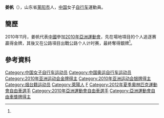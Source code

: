 {{Infobox 單車選手
| ridername     = 姜帆
| image          = 
| image_size     = 
| caption        = 
| fullname       = 
| nickname       = 
| date_of_birth  = {{birth_date_and_age|1990|3|18}}<ref>{{cite web|title=场地自行车 - 姜帆 - 简历|url=http://www.gz2010.cn/info/CHN_CHN/ZB/ZBB101A_CT@@@@@@@@@@@@@@@CHN_number=200326.html|publisher=2010年广州亚运会官方网站}}{{zh-cn}}</ref><ref name="廣州亞運">{{cite web|title=公路自行车 - 姜帆 - 简历|url=http://www.gz2010.cn/info/CHN_CHN/ZB/ZBB101A_CR@@@@@@@@@@@@@@@CHN_number=200326.html|publisher=2010年广州亚运会官方网站}}{{zh-cn}}</ref>
| place_of_birth = 
| height         = {{height|m=1.78}}<ref name="廣州亞運"/>
| weight         = {{weight|kg=70}}<ref name="廣州亞運"/>
| country        = {{CHN}}
| currentteam    = 
| discipline     = 
| role           = 車手
| ridertype      = 公路自行车、场地自行车 
| amateuryears   = 
| amateurteams   = 
| proyears       = 
| proteams       = 
| majorwins      = 
| medaltemplates = 
{{MedalCountry|{{CHN}}}}
{{MedalSport | 女子[[自行车|自行车]]}}
{{MedalCompetition | [[亞洲運動會|亞洲運動會]]}}
{{MedalGold | [[2010年亞洲運動會|2010年 廣州]] | [[2010年亞洲運動會自行車比賽|个人追逐赛]]}}
{{MedalSilver | [[2010年亞洲運動會|2010年 廣州]] | [[2010年亞洲運動會自行車比賽|公路个人计时赛]]}}
{{MedalCompetition | [[亞洲單車錦標賽|亞洲單車錦標賽]]}}
{{MedalGold | [[2010年亞洲單車錦標賽|2010年 夏爾迦]] |個人追逐賽 }}
{{MedalGold | [[2010年亞洲單車錦標賽|2010年 夏爾迦]] |團體追逐賽 }}
{{MedalGold | [[2011年亞洲單車錦標賽|2011年 呵叻]] |團體追逐賽 }}
{{MedalGold | [[2012年亞洲單車錦標賽|2012年 吉隆坡]] |團體追逐賽 }}
| updated        = 
}}
'''姜帆'''（{{bd|1990年|3月18日|catIdx=J姜}}），山东省[[莱阳市|莱阳市]]人，[[中国|中国]]女子[[自行车|自行车]]運動員。

==簡歷==
2010年11月，姜帆代表[[2010年亞洲運動會中國代表團|中國]]參加[[2010年亞洲運動會|2010年亞洲運動會]]，先在場地項目的个人追逐赛贏得金牌，其後又在公路項目出戰公路个人计时赛，最終奪得銀牌<ref name="廣州亞運"/>。

==參考資料==
{{reflist}}

{{DEFAULTSORT:JIANG Fan}}
[[Category:中国女子自行车运动员|Category:中国女子自行车运动员]]
[[Category:中国奥运自行车运动员|Category:中国奥运自行车运动员]]
[[Category:2010年亚洲运动会金牌得主|Category:2010年亚洲运动会金牌得主]]
[[Category:2010年亚洲运动会银牌得主|Category:2010年亚洲运动会银牌得主]]
[[Category:烟台籍运动员|Category:烟台籍运动员]]
[[Category:萊陽人|Category:萊陽人]]
[[Category:姜姓|F]]
[[Category:2012年夏季奧林匹克運動會自由車選手|Category:2012年夏季奧林匹克運動會自由車選手]]
[[Category:2010年亞洲運動會自由車選手|Category:2010年亞洲運動會自由車選手]]
[[Category:亞洲運動會自由車獎牌得主|Category:亞洲運動會自由車獎牌得主]]